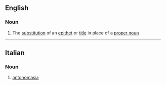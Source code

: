 ==English==

===Noun===
{{wikipedia}}
{{en-noun|-}}

#{{linguistics}} The [[substitution]] of an [[epithet]] or [[title]] in place of a [[proper noun]]

----
==Italian==

===Noun===
{{it-noun|antonomasi|f|a|e}}

# [[#English|antonomasia]]